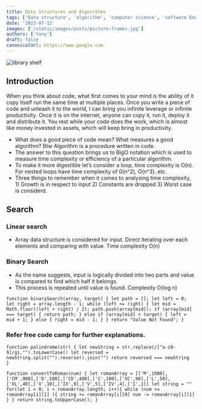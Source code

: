 ```yaml
---
title: Data Structures and Algorithms
tags: ['Data structure', 'algorithm', 'computer science', 'software Engineering']
date: '2023-07-12'
images: ['/static/images/posts/picture-frames.jpg']
authors: ['tony']
draft: false
canonicalUrl: https://www.google.com
---
```


<Image
  className="w-full rounded-xl"
  alt="library shelf"
  src="/static/images/posts/picture-frames.jpg"
  layout="responsive"
  width={450}
  height={250}
/>

<TOCInline toc={props.toc} asDisclosure toHeading={3} />

## Introduction

When you think about code, what first comes to your mind is the ability of it copy itself run the same time at multiple places. Once you write a piece of code and unleash it to the world, I can bring you infinite leverage or infinite productivity. Once it is on the internet, anyone can copy it, run it, deploy it and distribute it. You rest while your code does the work, which is almost like money invested in assets, which will keep bring in productivity.

- What does a good piece of code mean? What measures a good algorithm? Btw Algorithm is a procedure written in code.
- The answer to this question brings us to BigO notation which is used to measure time complexity or efficiency of a particular algorithm.
- To make it more digestible let’s consider a loop, time complexity is O(n). For nested loops have time complexity of 0(n^2), O(n^3)..etc.
- Three things to remember when it comes to analysing time complexity, 1) Growth is in respect to input 2) Constants are dropped 3) Worst case is considerd.

## Search

### Linear search

- Array data structure is considered for input. Direct iterating over each elements and comparing with value. Time complexity O(n)

### Binary Search

- As the name suggests, input is logically divided into two parts and value is compared to find which half it belongs.
- This process is repeated until value is found. Complexity O(log n)

`function binarySearch(array, target) {
  let path = [];
  let left = 0;
  let right = array.length - 1;
  while (left <= right) {
    let mid = Math.floor((left + right) / 2);
    path.push(array[mid]);
    if (array[mid] === target) {
      return path;
    }
    else if (array[mid] < target) {
      left = mid + 1;
    }
    else {
      right = mid - 1;
    }
  }
  return "Value Not Found";
}`

### Refer free code camp for further explanations.

`function palindrome(str) {
  let newString = str.replace(/[^a-z0-9]/gi,"").toLowerCase()
  let reversed = newString.split("").reverse().join("")
  return reversed === newString 
}`

`function convertToRoman(num) {
 let romanArray = [['M',1000],['CM',900],['D',500],['CD',400],['C',100],['XC',90],['L',50],['XL',40],['X',10],['IX',9],['V',5],['IV',4],['I',1]]
 let string = ""
 for(let i = 0; i < romanArray.length; i++){
  while (num >= romanArray[i][1] ){
   string += romanArray[i][0]
   num -= romanArray[i][1]
   }
}
 return string.toUpperCase();
}`
